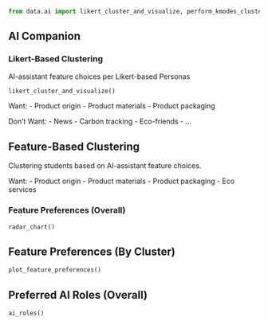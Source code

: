 ```python
from data.ai import likert_cluster_and_visualize, perform_kmodes_clustering, radar_chart, plot_feature_preferences, ai_roles
```

## AI Companion

### Likert-Based Clustering
AI-assistant feature choices per Likert-based Personas
```python
likert_cluster_and_visualize()
```

Want:
- Product origin
- Product materials
- Product packaging


Don't Want:
- News
- Carbon tracking
- Eco-friends
- ...

## Feature-Based Clustering
Clustering students based on AI-assistant feature choices.

Want:
- Product origin
- Product materials
- Product packaging
- Eco services

### Feature Preferences (Overall)
```python
radar_chart()
```

## Feature Preferences (By Cluster)
```python
plot_feature_preferences()
```

## Preferred AI Roles (Overall)
```python
ai_roles()
```